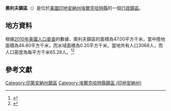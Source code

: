 {{noteTA
|G1=USState
|G2=地名
|G3=Unit
}}
{{Infobox settlement
|official_name            = 奧利夫鎮區
|native_name = Olive Township
|settlement_type          = [[行政鎮區|行政鎮區]]
|image_skyline            = 
|imagesize                = 
|image_map                = Map highlighting Olive Township, Elkhart County, Indiana.svg
|mapsize                  = 250px
|pushpin_map  =USA Indiana
|pushpin_label = 奧利夫鎮區
|pushpin_label_position   = top
|pushpin_map_caption      = 奧利夫鎮區在印地安納州的位置
|subdivision_type         = [[世界政區索引|國家]]
|subdivision_type1        = [[美国州份|州份]]
|subdivision_type2        = [[印地安納州行政区划|縣]]
|subdivision_name         = [[美国|美国]]
|subdivision_name1        = [[印地安納州|印地安納州]]
|subdivision_name2        = [[埃爾克哈特縣_(印地安納州)|埃爾克哈特縣]]
|elevation_ft             = 823
|elevation_m              = 251
|timezone                 = [[北美东部時區|北美东部時區]]
|area_total_km2           = 47.00
|area_land_km2            = 46.80
|area_water_km2           = 0.20
|area_total_sq_mi         = 
|area_land_sq_mi          = 
|area_water_sq_mi         = 
|population_as_of         = [[2010年美國人口普查|2010]]
|population_footnotes     = 
|population_total         = 3068
|population_density_km2   = auto
|population_density_sq_mi = auto
|utc_offset               = -5
|coordinates              = {{coord|41|33|37|N|86|01|53|W|type:city_region:US-AL_source:GNS-enwiki|display=inline,title}}
| coor_pinpoint           = 
| coordinates_footnotes   = 
|timezone_DST             = EDT
|utc_offset_DST           = -4
|postal_code_type         = [[美國郵區編號|郵區編號]]
|postal_code              = 
|area_code                = {{link-en|电话区号574|Area code 574|574}}
|blank_name = [[地名信息系统|GNIS ID]]
|blank_info = 453687
}}
'''奧利夫鎮區'''（{{lang-en|Olive Township}}）是位於[[美國|美國]][[印地安納州|印地安納州]][[埃爾克哈特縣_(印地安納州)|埃爾克哈特縣]]的一個[[行政鎮區|行政鎮區]]。

== 地方資料 ==
根據[[2010年美國人口普查|2010年美國人口普查]]的數據，奧利夫鎮區的面積為47.00平方千米，當中陸地面積為46.80平方千米，而水域面積為0.20平方千米。當地共有人口3068人，而人口密度為每平方千米65.28人。<ref name="GR8">{{cite web|url=http://factfinder2.census.gov|publisher=[[美国人口调查局|美国人口调查局]]|accessdate=2011-05-14|title=American FactFinder|archive-date=2013-09-11|archive-url=https://web.archive.org/web/20130911234518/http://factfinder2.census.gov/|dead-url=no}}</ref><ref>{{cite web|url=https://www.citypopulation.de/en/usa/illinois/admin/|title=USA: Illinois (Counties and Townships) - City Population|accessdate=2020-07-13|archive-date=2020-04-22|archive-url=https://web.archive.org/web/20200422090607/https://www.citypopulation.de/en/usa/illinois/admin/|dead-url=no}}</ref>

== 參考文獻 ==
{{reflist}}

{{埃爾克哈特縣 (印地安納州)}}

{{DEFAULTSORT:Olive Township}}
[[Category:印第安納州鎮區|Category:印第安納州鎮區]]
[[Category:埃爾克哈特縣鎮區_(印地安納州)|Category:埃爾克哈特縣鎮區 (印地安納州)]]

{{Indiana-geo-stub}}